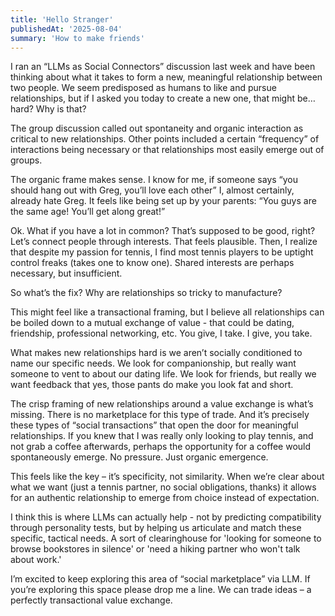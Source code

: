 ```yaml
---
title: 'Hello Stranger'
publishedAt: '2025-08-04'
summary: 'How to make friends'
---
```


I ran an “LLMs as Social Connectors” discussion last week and have been thinking about what it takes to form a new, meaningful relationship between two people. We seem predisposed as humans to like and pursue relationships, but if I asked you today to create a new one, that might be… hard? Why is that?

The group discussion called out spontaneity and organic interaction as critical to new relationships. Other points included a certain “frequency” of interactions being necessary or that relationships most easily emerge out of groups.

The organic frame makes sense. I know for me, if someone says “you should hang out with Greg, you’ll love each other” I, almost certainly, already hate Greg. It feels like being set up by your parents: “You guys are the same age! You’ll get along great!” 

Ok. What if you have a lot in common? That’s supposed to be good, right? Let’s connect people through interests. That feels plausible. Then, I realize that despite my passion for tennis, I find most tennis players to be uptight control freaks (takes one to know one). Shared interests are perhaps necessary, but insufficient. 

So what’s the fix? Why are relationships so tricky to manufacture?

This might feel like a transactional framing, but I believe all relationships can be boiled down to a mutual exchange of value - that could be dating, friendship, professional networking, etc. You give, I take. I give, you take. 

What makes new relationships hard is we aren’t socially conditioned to name our specific needs. We look for companionship, but really want someone to vent to about our dating life. We look for friends, but really we want feedback that yes, those pants do make you look fat and short. 

The crisp framing of new relationships around a value exchange is what’s missing. There is no marketplace for this type of trade. And it’s precisely these types of “social transactions” that open the door for meaningful relationships. If you knew that I was really only looking to play tennis, and not grab a coffee afterwards, perhaps the opportunity for a coffee would spontaneously emerge. No pressure. Just organic emergence. 

This feels like the key – it’s specificity, not similarity. When we’re clear about what we want (just a tennis partner, no social obligations, thanks) it allows for an authentic relationship to emerge from choice instead of expectation. 

I think this is where LLMs can actually help - not by predicting compatibility through personality tests, but by helping us articulate and match these specific, tactical needs. A sort of clearinghouse for 'looking for someone to browse bookstores in silence' or 'need a hiking partner who won't talk about work.' 

I’m excited to keep exploring this area of “social marketplace” via LLM. If you’re exploring this space please drop me a line. We can trade ideas – a perfectly transactional value exchange. 

